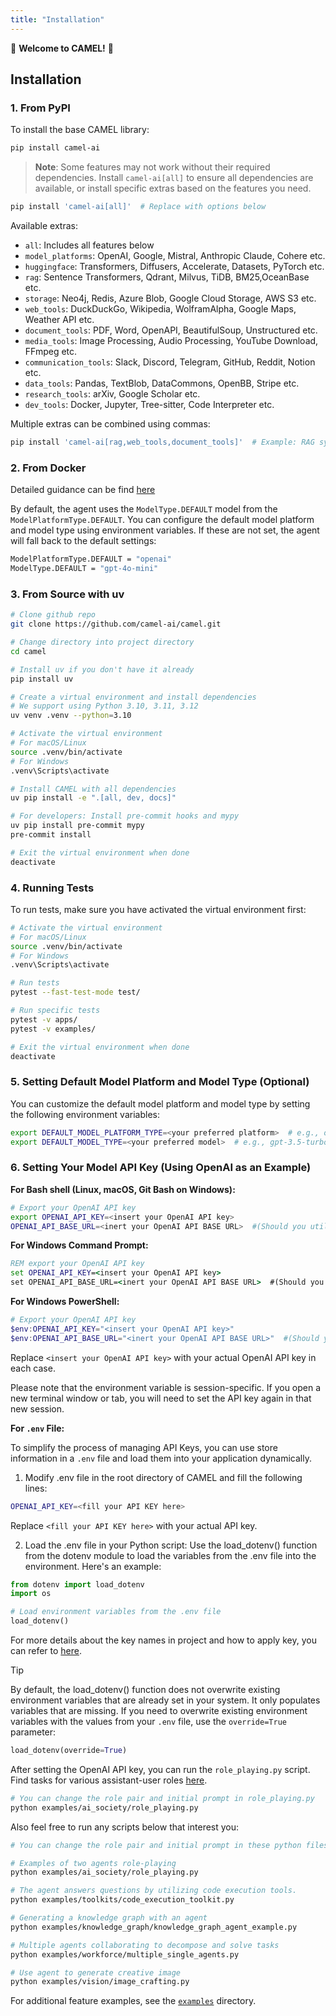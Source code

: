```yaml
---
title: "Installation"
---
```


🐫 **Welcome to CAMEL!** 🐫

## Installation

### 1. From PyPI

To install the base CAMEL library:
```bash
pip install camel-ai
```

> **Note**: Some features may not work without their required dependencies. Install `camel-ai[all]` to ensure all dependencies are available, or install specific extras based on the features you need.

```bash
pip install 'camel-ai[all]'  # Replace with options below
```

Available extras:
- `all`: Includes all features below
- `model_platforms`: OpenAI, Google, Mistral, Anthropic Claude, Cohere etc.
- `huggingface`: Transformers, Diffusers, Accelerate, Datasets, PyTorch etc.
- `rag`: Sentence Transformers, Qdrant, Milvus, TiDB, BM25,OceanBase etc.
- `storage`: Neo4j, Redis, Azure Blob, Google Cloud Storage, AWS S3  etc.
- `web_tools`: DuckDuckGo, Wikipedia, WolframAlpha, Google Maps, Weather API etc.
- `document_tools`: PDF, Word, OpenAPI, BeautifulSoup, Unstructured etc.
- `media_tools`: Image Processing, Audio Processing, YouTube Download, FFmpeg etc.
- `communication_tools`: Slack, Discord, Telegram, GitHub, Reddit, Notion etc.
- `data_tools`: Pandas, TextBlob, DataCommons, OpenBB, Stripe etc.
- `research_tools`: arXiv, Google Scholar etc.
- `dev_tools`: Docker, Jupyter, Tree-sitter, Code Interpreter etc.

Multiple extras can be combined using commas:
```bash
pip install 'camel-ai[rag,web_tools,document_tools]'  # Example: RAG system with web search and document processing
```

### 2. From Docker

Detailed guidance can be find [here](https://github.com/camel-ai/camel/blob/master/.container/README.md)


By default, the agent uses the `ModelType.DEFAULT` model from the `ModelPlatformType.DEFAULT`. You can configure the default model platform and model type using environment variables. If these are not set, the agent will fall back to the default settings:

```bash
ModelPlatformType.DEFAULT = "openai"
ModelType.DEFAULT = "gpt-4o-mini"
```

### 3. From Source with uv

```bash
# Clone github repo
git clone https://github.com/camel-ai/camel.git

# Change directory into project directory
cd camel

# Install uv if you don't have it already
pip install uv

# Create a virtual environment and install dependencies
# We support using Python 3.10, 3.11, 3.12
uv venv .venv --python=3.10

# Activate the virtual environment
# For macOS/Linux
source .venv/bin/activate
# For Windows
.venv\Scripts\activate

# Install CAMEL with all dependencies
uv pip install -e ".[all, dev, docs]"

# For developers: Install pre-commit hooks and mypy
uv pip install pre-commit mypy
pre-commit install

# Exit the virtual environment when done
deactivate
```

### 4. Running Tests

To run tests, make sure you have activated the virtual environment first:

```bash
# Activate the virtual environment
# For macOS/Linux
source .venv/bin/activate
# For Windows
.venv\Scripts\activate

# Run tests
pytest --fast-test-mode test/

# Run specific tests
pytest -v apps/
pytest -v examples/

# Exit the virtual environment when done
deactivate
```

### 5. Setting Default Model Platform and Model Type (Optional)

You can customize the default model platform and model type by setting the following environment variables:
```bash
export DEFAULT_MODEL_PLATFORM_TYPE=<your preferred platform>  # e.g., openai, anthropic, etc.
export DEFAULT_MODEL_TYPE=<your preferred model>  # e.g., gpt-3.5-turbo, gpt-4o-mini, etc.
```

### 6. Setting Your Model API Key (Using OpenAI as an Example)

**For Bash shell (Linux, macOS, Git Bash on Windows):**

```bash
# Export your OpenAI API key
export OPENAI_API_KEY=<insert your OpenAI API key>
OPENAI_API_BASE_URL=<inert your OpenAI API BASE URL>  #(Should you utilize an OpenAI proxy service, kindly specify this)
```

**For Windows Command Prompt:**

```cmd
REM export your OpenAI API key
set OPENAI_API_KEY=<insert your OpenAI API key>
set OPENAI_API_BASE_URL=<inert your OpenAI API BASE URL>  #(Should you utilize an OpenAI proxy service, kindly specify this)
```

**For Windows PowerShell:**

```powershell
# Export your OpenAI API key
$env:OPENAI_API_KEY="<insert your OpenAI API key>"
$env:OPENAI_API_BASE_URL="<inert your OpenAI API BASE URL>"  #(Should you utilize an OpenAI proxy service, kindly specify this)
```

Replace `<insert your OpenAI API key>` with your actual OpenAI API key in each case.


Please note that the environment variable is session-specific. If you open a new terminal window or tab, you will need to set the API key again in that new session.

**For `.env` File:**

To simplify the process of managing API Keys, you can use store information in a `.env` file and load them into your application dynamically.

1. Modify .env file in the root directory of CAMEL and fill the following lines:

```bash
OPENAI_API_KEY=<fill your API KEY here>
```

Replace `<fill your API KEY here>` with your actual API key.

2. Load the .env file in your Python script: Use the load_dotenv() function from the dotenv module to load the variables from the .env file into the environment. Here's an example:

```python
from dotenv import load_dotenv
import os

# Load environment variables from the .env file
load_dotenv()
```
For more details about the key names in project and how to apply key, 
you can refer to [here](./setup.md).

> [!TIP]
> By default, the load_dotenv() function does not overwrite existing environment variables that are already set in your system. It only populates variables that are missing.
If you need to overwrite existing environment variables with the values from your `.env` file, use the `override=True` parameter:
> ```python
> load_dotenv(override=True)
> ```

After setting the OpenAI API key, you can run the `role_playing.py` script. Find tasks for various assistant-user roles [here](https://drive.google.com/file/d/194PPaSTBR07m-PzjS-Ty6KlPLdFIPQDd/view?usp=share_link).

```bash
# You can change the role pair and initial prompt in role_playing.py
python examples/ai_society/role_playing.py
```

Also feel free to run any scripts below that interest you:

```bash
# You can change the role pair and initial prompt in these python files

# Examples of two agents role-playing
python examples/ai_society/role_playing.py

# The agent answers questions by utilizing code execution tools.
python examples/toolkits/code_execution_toolkit.py

# Generating a knowledge graph with an agent
python examples/knowledge_graph/knowledge_graph_agent_example.py  

# Multiple agents collaborating to decompose and solve tasks
python examples/workforce/multiple_single_agents.py 

# Use agent to generate creative image
python examples/vision/image_crafting.py
```
For additional feature examples, see the [`examples`](https://github.com/camel-ai/camel/tree/master/examples) directory.
